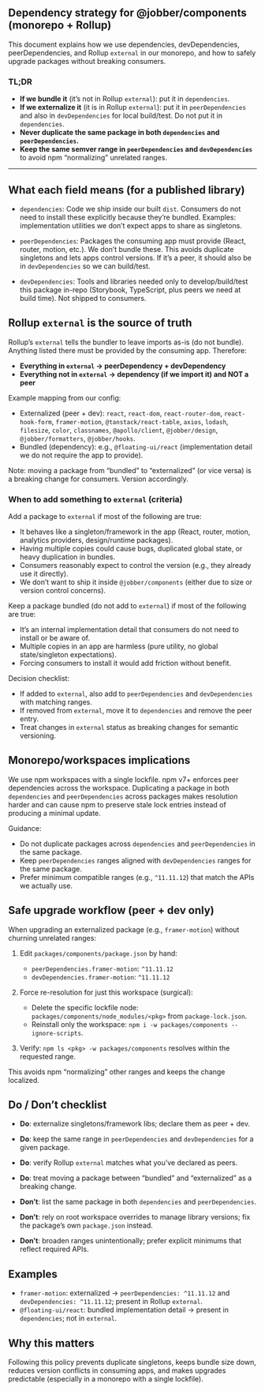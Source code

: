 ## Dependency strategy for @jobber/components (monorepo + Rollup)

This document explains how we use dependencies, devDependencies,
peerDependencies, and Rollup `external` in our monorepo, and how to safely
upgrade packages without breaking consumers.

### TL;DR

- **If we bundle it** (it’s not in Rollup `external`): put it in `dependencies`.
- **If we externalize it** (it is in Rollup `external`): put it in
  `peerDependencies` and also in `devDependencies` for local build/test. Do not
  put it in `dependencies`.
- **Never duplicate the same package in both `dependencies` and
  `peerDependencies`.**
- **Keep the same semver range in `peerDependencies` and `devDependencies`** to
  avoid npm “normalizing” unrelated ranges.

---

## What each field means (for a published library)

- `dependencies`: Code we ship inside our built `dist`. Consumers do not need to
  install these explicitly because they’re bundled. Examples: implementation
  utilities we don’t expect apps to share as singletons.

- `peerDependencies`: Packages the consuming app must provide (React, router,
  motion, etc.). We don’t bundle these. This avoids duplicate singletons and
  lets apps control versions. If it’s a peer, it should also be in
  `devDependencies` so we can build/test.

- `devDependencies`: Tools and libraries needed only to develop/build/test this
  package in-repo (Storybook, TypeScript, plus peers we need at build time). Not
  shipped to consumers.

## Rollup `external` is the source of truth

Rollup’s `external` tells the bundler to leave imports as-is (do not bundle).
Anything listed there must be provided by the consuming app. Therefore:

- **Everything in `external` → peerDependency + devDependency**
- **Everything not in `external` → dependency (if we import it) and NOT a peer**

Example mapping from our config:

- Externalized (peer + dev): `react`, `react-dom`, `react-router-dom`,
  `react-hook-form`, `framer-motion`, `@tanstack/react-table`, `axios`,
  `lodash`, `filesize`, `color`, `classnames`, `@apollo/client`,
  `@jobber/design`, `@jobber/formatters`, `@jobber/hooks`.
- Bundled (dependency): e.g., `@floating-ui/react` (implementation detail we do
  not require the app to provide).

Note: moving a package from “bundled” to “externalized” (or vice versa) is a
breaking change for consumers. Version accordingly.

### When to add something to `external` (criteria)

Add a package to `external` if most of the following are true:

- It behaves like a singleton/framework in the app (React, router, motion,
  analytics providers, design/runtime packages).
- Having multiple copies could cause bugs, duplicated global state, or heavy
  duplication in bundles.
- Consumers reasonably expect to control the version (e.g., they already use it
  directly).
- We don’t want to ship it inside `@jobber/components` (either due to size or
  version control concerns).

Keep a package bundled (do not add to `external`) if most of the following are
true:

- It’s an internal implementation detail that consumers do not need to install
  or be aware of.
- Multiple copies in an app are harmless (pure utility, no global
  state/singleton expectations).
- Forcing consumers to install it would add friction without benefit.

Decision checklist:

- If added to `external`, also add to `peerDependencies` and `devDependencies`
  with matching ranges.
- If removed from `external`, move it to `dependencies` and remove the peer
  entry.
- Treat changes in `external` status as breaking changes for semantic
  versioning.

## Monorepo/workspaces implications

We use npm workspaces with a single lockfile. npm v7+ enforces peer dependencies
across the workspace. Duplicating a package in both `dependencies` and
`peerDependencies` across packages makes resolution harder and can cause npm to
preserve stale lock entries instead of producing a minimal update.

Guidance:

- Do not duplicate packages across `dependencies` and `peerDependencies` in the
  same package.
- Keep `peerDependencies` ranges aligned with `devDependencies` ranges for the
  same package.
- Prefer minimum compatible ranges (e.g., `^11.11.12`) that match the APIs we
  actually use.

## Safe upgrade workflow (peer + dev only)

When upgrading an externalized package (e.g., `framer-motion`) without churning
unrelated ranges:

1. Edit `packages/components/package.json` by hand:

   - `peerDependencies.framer-motion`: `^11.11.12`
   - `devDependencies.framer-motion`: `^11.11.12`

2. Force re-resolution for just this workspace (surgical):

   - Delete the specific lockfile node: `packages/components/node_modules/<pkg>`
     from `package-lock.json`.
   - Reinstall only the workspace:
     `npm i -w packages/components --ignore-scripts`.

3. Verify: `npm ls <pkg> -w packages/components` resolves within the requested
   range.

This avoids npm “normalizing” other ranges and keeps the change localized.

## Do / Don’t checklist

- **Do**: externalize singletons/framework libs; declare them as peer + dev.
- **Do**: keep the same range in `peerDependencies` and `devDependencies` for a
  given package.
- **Do**: verify Rollup `external` matches what you’ve declared as peers.
- **Do**: treat moving a package between “bundled” and “externalized” as a
  breaking change.

- **Don’t**: list the same package in both `dependencies` and
  `peerDependencies`.
- **Don’t**: rely on root workspace overrides to manage library versions; fix
  the package’s own `package.json` instead.
- **Don’t**: broaden ranges unintentionally; prefer explicit minimums that
  reflect required APIs.

## Examples

- `framer-motion`: externalized → `peerDependencies: ^11.11.12` and
  `devDependencies: ^11.11.12`; present in Rollup `external`.
- `@floating-ui/react`: bundled implementation detail → present in
  `dependencies`; not in `external`.

## Why this matters

Following this policy prevents duplicate singletons, keeps bundle size down,
reduces version conflicts in consuming apps, and makes upgrades predictable
(especially in a monorepo with a single lockfile).
